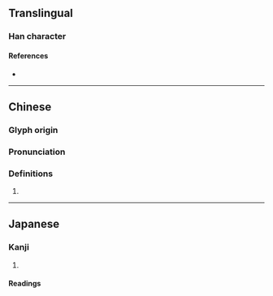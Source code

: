 {{character info/new}}
==Translingual==

===Han character===
{{Han char|rn=30|rad=口|as=06|sn=9|four=67020|canj=RPA|ids=⿰口旬}}

====References====
* {{Han ref|kx=0187.060|dkj=03551|dj=0406.080|hdz=10620.010|uh=54B0|ud=21680|bh=CE4F|bd=52815}}

----

==Chinese==
{{zh-forms}}

===Glyph origin===
{{Han etym}}

===Pronunciation===
{{zh-pron
|m=shù
|c=
|mc=y
|oc=y
|cat=
}}

===Definitions===
{{zh-hanzi}}

# {{rfdef|zh}}

----

==Japanese==

===Kanji===
{{ja-kanji|grade=|rs=口06}}

# {{rfdef|ja|sort=口06}}

====Readings====
{{ja-readings
|goon=しゅち
|kanon=しゅつ
|kun=の-む
}}